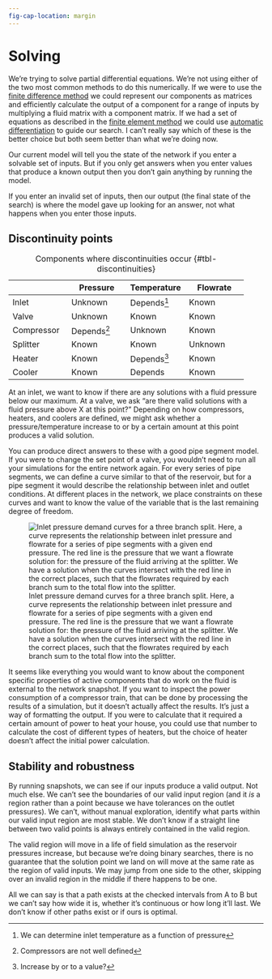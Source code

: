 ```yaml
---
fig-cap-location: margin
---
```



# Solving {#sec-solving}

We're trying to solve partial differential equations. We're not using either of the two most common methods to do this numerically. If we were to use the [finite difference method](https://en.wikipedia.org/wiki/Finite_difference_method) we could represent our components as matrices and efficiently calculate the output of a component for a range of inputs by multiplying a fluid matrix with a component matrix. If we had a set of equations as described in the [finite element method](https://en.wikipedia.org/wiki/Finite_element_method) we could use [automatic differentiation](https://www.youtube.com/watch?v=vAp6nUMrKYg) to guide our search. I can't really say which of these is the better choice but both seem better than what we're doing now.

Our current model will tell you the state of the network if you enter a solvable set of inputs. But if you only get answers when you enter values that produce a known output then you don't gain anything by running the model.

If you enter an invalid set of inputs, then our output (the final state of the search) is where the model gave up looking for an answer, not what happens when you enter those inputs.

## Discontinuity points

| | Pressure | Temperature | Flowrate |
| - | - | - | - |
| Inlet | Unknown | Depends^[We can determine inlet temperature as a function of pressure] | Known |
| Valve | Unknown | Known | Known |
| Compressor | Depends^[Compressors are not well defined] | Unknown | Known |
| Splitter | Known | Known | Unknown |
| Heater | Known | Depends^[Increase by or to a value?] | Known |
| Cooler | Known | Depends | Known |

: Components where discontinuities occur {#tbl-discontinuities}

At an inlet, we want to know if there are any solutions with a fluid pressure below our maximum. At a valve, we ask "are there valid solutions with a fluid pressure above X at this point?" Depending on how compressors, heaters, and coolers are defined, we might ask whether a pressure/temperature increase to or by a certain amount at this point produces a valid solution.

You can produce direct answers to these with a good pipe segment model. If you were to change the set point of a valve, you wouldn't need to run all your simulations for the entire network again. For every series of pipe segments, we can define a curve similar to that of the reservoir, but for a pipe segment it would describe the relationship between inlet and outlet conditions. At different places in the network, we place constraints on these curves and want to know the value of the variable that is the last remaining degree of freedom.

![Inlet pressure demand curves for a three branch split. Here, a curve represents the relationship between inlet pressure and flowrate for a series of pipe segments with a given end pressure. The red line is the pressure that we want a flowrate solution for: the pressure of the fluid arriving at the splitter. We have a solution when the curves intersect with the red line in the correct places, such that the flowrates required by each branch sum to the total flow into the splitter.](assets/img/splitter%20curves.png)

It seems like everything you would want to know about the component specific properties of active components that do work on the fluid is external to the network snapshot. If you want to inspect the power consumption of a compressor train, that can be done by processing the results of a simulation, but it doesn't actually affect the results. It's just a way of formatting the output. If you were to calculate that it required a certain amount of power to heat your house, you could use that number to calculate the cost of different types of heaters, but the choice of heater doesn't affect the initial power calculation.

## Stability and robustness

By running snapshots, we can see if our inputs produce a valid output. Not much else. We can't see the boundaries of our valid input region (and it *is* a region rather than a point because we have tolerances on the outlet pressures). We can't, without manual exploration, identify what parts within our valid input region are most stable. We don't know if a straight line between two valid points is always entirely contained in the valid region.

The valid region will move in a life of field simulation as the reservoir pressures increase, but because we're doing binary searches, there is no guarantee that the solution point we land on will move at the same rate as the region of valid inputs. We may jump from one side to the other, skipping over an invalid region in the middle if there happens to be one.

All we can say is that a path exists at the checked intervals from A to B but we can't say how wide it is, whether it's continuous or how long it'll last. We don't know if other paths exist or if ours is optimal.